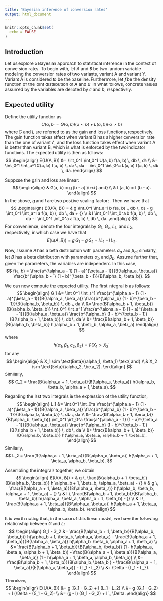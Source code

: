 ```yaml
---
title: 'Bayesian inference of conversion rates'
output: html_document
---
```


```r
knitr::opts_chunk$set(
  echo = FALSE
)
```

## Introduction

Let us explore a Bayesian approach to statistical inference in the context of
conversion rates. To begin with, let $A$ and $B$ be two random variable modeling
the conversion rates of two variants, variant A and variant Y. Variant A is
considered to be the baseline. Furthermore, let $f$ be the density function of
the joint distribution of $A$ and $B$. In what follows, concrete values assumed
by the variables are denoted by $a$ and $b$, respectively.

## Expected utility

Define the utility function as
$$
U(a, b) = G(a, b) I(a < b) + L(a, b) I(a > b)
$$
where $G$ and $L$ are referred to as the gain and loss functions, respectively.
The gain function takes effect when variant B has a higher conversion rate than
the one of variant A, and the loss function takes effect when variant A is
better than variant B, which is what is enforced by the two indicator functions.
The expected utility is then as follows:
$$
\begin{align}
E(U(A, B))
&= \int_0^1 \int_0^1 U(a, b) f(a, b) \, db \, da  \\
&= \int_0^1 \int_a^1 G(a, b) f(a, b) \, db \, da  + \int_0^1 \int_0^a L(a, b) f(a, b) \, db \, da.
\end{align}
$$

Suppose the gain and loss are linear:
$$
\begin{align}
& G(a, b) = g (b - a) \text{ and} \\
& L(a, b) = l (b - a).
\end{align}
$$
In the above, $g$ and $l$ are two positive scaling factors. Then we have that
$$
\begin{align}
E(U(A, B)) =
& g \int_0^1 \int_a^1 b f(a, b) \, db \, da  - g \int_0^1 \int_a^1 a f(a, b) \, db \, da + {} \\
& l \int_0^1 \int_0^a b f(a, b) \, db \, da  - l \int_0^1 \int_0^a a f(a, b) \, db \, da.
\end{align}
$$
For convenience, denote the four integrals by $G_1$, $G_2$, $L_1$, and $L_2$,
respectively, in which case we have that
$$
E(U(A, B)) = g \, G_1 - g \, G_2 + l \, L_1 - l \, L_2.
$$

Now, assume $A$ has a beta distribution with parameters $\alpha_a$ and
$\beta_a$; similarly, let $B$ has a beta distribution with parameters $\alpha_b$
and $\beta_b$. Assume further that, given the parameters, the variables are
independent. In this case,
$$
f(a, b) =
\frac{a^{\alpha_a - 1} (1 - a)^{\beta_a - 1}}{B(\alpha_a, \beta_a)}
\frac{b^{\alpha_b - 1} (1 - b)^{\beta_b - 1}}{B(\alpha_b, \beta_b)}.
$$

We can now compute the expected utility. The first integral is as follows:
$$
\begin{align}
G_1
&=
\int_0^1 \int_a^1
\frac{a^{\alpha_a - 1} (1 - a)^{\beta_a - 1}}{B(\alpha_a, \beta_a)}
\frac{b^{\alpha_b} (1 - b)^{\beta_b - 1}}{B(\alpha_b, \beta_b)} \, db \, da  \\
&=
\frac{B(\alpha_b + 1, \beta_b)}{B(\alpha_b, \beta_b)}
\int_0^1 \int_a^1
\frac{a^{\alpha_a - 1} (1 - a)^{\beta_a - 1}}{B(\alpha_a, \beta_a)}
\frac{b^{\alpha_b} (1 - b)^{\beta_b - 1}}{B(\alpha_b + 1, \beta_b)} \, db \, da \\
&=
\frac{B(\alpha_b + 1, \beta_b)}{B(\alpha_b, \beta_b)}
h(\alpha_b + 1, \beta_b, \alpha_a, \beta_a)
\end{align}
$$
where
$$
h(\alpha_1, \beta_1, \alpha_2, \beta_2) = P(X_1 > X_2)
$$
for any
$$
\begin{align}
& X_1 \sim \text{Beta}(\alpha_1, \beta_1) \text{ and} \\
& X_2 \sim \text{Beta}(\alpha_2, \beta_2).
\end{align}
$$
Similarly,
$$
G_2 =
\frac{B(\alpha_a + 1, \beta_a)}{B(\alpha_a, \beta_a)}
h(\alpha_b, \beta_b, \alpha_a + 1, \beta_a).
$$

Regarding the last two integrals in the expression of the utility function,
$$
\begin{align}
L_1
&=
\int_0^1 \int_0^a
\frac{a^{\alpha_a - 1} (1 - a)^{\beta_a - 1}}{B(\alpha_a, \beta_a)}
\frac{b^{\alpha_b} (1 - b)^{\beta_b - 1}}{B(\alpha_b, \beta_b)} \, db \, da  \\
&=
\frac{B(\alpha_b + 1, \beta_b)}{B(\alpha_b, \beta_b)}
\int_0^1 \int_0^a
\frac{a^{\alpha_a - 1} (1 - a)^{\beta_a - 1}}{B(\alpha_a, \beta_a)}
\frac{b^{\alpha_b} (1 - b)^{\beta_b - 1}}{B(\alpha_b + 1, \beta_b)} \, db \, da \\
&=
\frac{B(\alpha_b + 1, \beta_b)}{B(\alpha_b, \beta_b)}
h(\alpha_a, \beta_a, \alpha_b + 1, \beta_b).
\end{align}
$$
Similarly,
$$
L_2 =
\frac{B(\alpha_a + 1, \beta_a)}{B(\alpha_a, \beta_a)}
h(\alpha_a + 1, \beta_a, \alpha_b, \beta_b).
$$

Assembling the integrals together, we obtain
$$
\begin{align}
E(U(A, B)) =
& g \, \frac{B(\alpha_b + 1, \beta_b)}{B(\alpha_b, \beta_b)}
h(\alpha_b + 1, \beta_b, \alpha_a, \beta_a) - {} \\
& g \, \frac{B(\alpha_a + 1, \beta_a)}{B(\alpha_a, \beta_a)}
h(\alpha_b, \beta_b, \alpha_a + 1, \beta_a) + {} \\
& l \, \frac{B(\alpha_b + 1, \beta_b)}{B(\alpha_b, \beta_b)}
h(\alpha_a, \beta_a, \alpha_b + 1, \beta_b) - {} \\
& l \, \frac{B(\alpha_a + 1, \beta_a)}{B(\alpha_a, \beta_a)}
h(\alpha_a + 1, \beta_a, \alpha_b, \beta_b).
\end{align}
$$

It is worth noting that, in the case of this linear model, we have the following
relationship between $G$ and $L$:
$$
\begin{align}
G_1 - G_2
&=
\frac{B(\alpha_b + 1, \beta_b)}{B(\alpha_b, \beta_b)}
h(\alpha_b + 1, \beta_b, \alpha_a, \beta_a) -
\frac{B(\alpha_a + 1, \beta_a)}{B(\alpha_a, \beta_a)}
h(\alpha_b, \beta_b, \alpha_a + 1, \beta_a) \\
&=
\frac{B(\alpha_b + 1, \beta_b)}{B(\alpha_b, \beta_b)}
(1 - h(\alpha_a, \beta_a, \alpha_b + 1, \beta_b)) -
\frac{B(\alpha_a + 1, \beta_a)}{B(\alpha_a, \beta_a)}
(1 - h(\alpha_a + 1, \beta_a, \alpha_b, \beta_b)) \\
&=
\frac{B(\alpha_b + 1, \beta_b)}{B(\alpha_b, \beta_b)} -
\frac{B(\alpha_a + 1, \beta_a)}{B(\alpha_a, \beta_a)} -
(L_1 - L_2) \\
&=
\Delta - (L_1 - L_2).
\end{align}
$$
Therefore,
$$
\begin{align}
E(U(A, B))
&= g (G_1 - G_2) + l (L_1 - L_2) \\
&= g (G_1 - G_2) + l (\Delta - (G_1 - G_2)) \\
&= (g - l) (G_1 - G_2) + l \, \Delta.
\end{align}
$$
